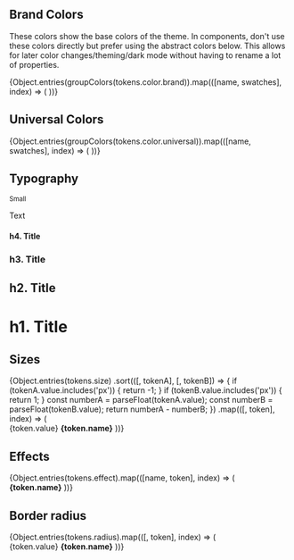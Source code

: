 
<Meta title="Design Tokens"/>

## Brand Colors

These colors show the base colors of the theme. In components, don't use these colors directly but prefer using the
abstract colors below. This allows for later color changes/theming/dark mode without having to rename a lot of
properties.

<ColorPalette>
  {Object.entries(groupColors(tokens.color.brand)).map(([name, swatches], index) => (
    <ColorItem
      key={index}
      title={name}
      subtitle={''}
      colors={swatches}
    />
  ))}
</ColorPalette>

## Universal Colors

<ColorPalette>
  {Object.entries(groupColors(tokens.color.universal)).map(([name, swatches], index) => (
    <ColorItem
      key={index}
      title={name}
      subtitle={''}
      colors={swatches}
    />
  ))}
</ColorPalette>

## Typography

<Canvas>
  <div>
    <small>Small</small>
    <p>Text</p>
    <h4>h4. Title</h4>
    <h3>h3. Title</h3>
    <h2>h2. Title</h2>
    <h1>h1. Title</h1>
  </div>
</Canvas>

## Sizes

<div
  style={{
    display: "grid",
    gridTemplateColumns: "min-content 5rem auto",
    gap: "var(--size-2)",
    alignItems: "center"
  }}
>
  {Object.entries(tokens.size)
    .sort(([, tokenA], [, tokenB]) => {
      if (tokenA.value.includes('px')) {
        return -1;
      }
      if (tokenB.value.includes('px')) {
        return 1;
      }
      const numberA = parseFloat(tokenA.value);
      const numberB = parseFloat(tokenB.value);
      return numberA - numberB;
    })
    .map(([, token], index) => (
      <React.Fragment key={index}>
        <div
          style={{
            width: token.value,
            height: token.value,
            backgroundColor: "var(--color-brand-brand-100)",
          }}
        />
        <span>{token.value}</span>
        <strong>{token.name}</strong>
      </React.Fragment>
    ))}
</div>

## Effects

<div
  style={{
    display: "grid",
    gridTemplateColumns: "min-content auto",
    gap: "var(--size-4)",
    alignItems: "center",
  }}
>
  {Object.entries(tokens.effect).map(([name, token], index) => (
    <React.Fragment key={index}>
      <div
        style={{
          boxShadow: token.value,
          height: 'var(--size-6)',
          width: 'var(--size-6)',
          borderRadius: 'var(--radius-4)',
          backgroundColor: "var(--color-brand-brand-100)",
        }}
      />
      <strong>{token.name}</strong>
    </React.Fragment>
  ))}
</div>

## Border radius

<div
  style={{
    display: "grid",
    gridTemplateColumns: "min-content min-content auto",
    gap: "var(--size-4)",
    alignItems: "center"
  }}
>
  {Object.entries(tokens.radius).map(([, token], index) => (
    <React.Fragment key={index}>
      <div
        style={{
          border: `var(--size-0-25) solid var(--color-brand-brand-100)`,
          height: 'var(--size-6)',
          width: 'var(--size-6)',
          borderRadius: token.value,
        }}
      />
      <span>{token.value}</span>
      <strong>{token.name}</strong>
    </React.Fragment>
  ))}
</div>
